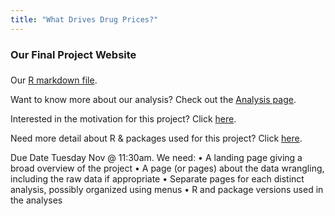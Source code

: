 ```yaml
---
title: "What Drives Drug Prices?"
---
```

###
### Our Final Project Website
###

Our [R markdown file](p8105_final_jmmm.html).

Want to know more about our analysis? Check out the [Analysis page](analysis.html).

Interested in the motivation for this project? Click [here](motivation.html).

Need more detail about R & packages used for this project? Click [here](rpackage.html).

Due Date Tuesday Nov @ 11:30am. We need:
	•	A landing page giving a broad overview of the project
	•	A page (or pages) about the data wrangling, including the raw data if appropriate
	•	Separate pages for each distinct analysis, possibly organized using menus
	•	R and package versions used in the analyses